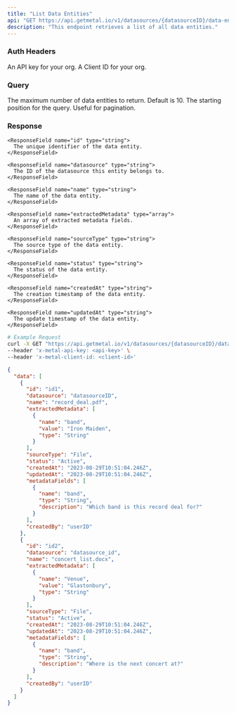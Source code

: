 ```yaml
---
title: "List Data Entities"
api: "GET https://api.getmetal.io/v1/datasources/{datasourceID}/data-entities"
description: "This endpoint retrieves a list of all data entities."
---
```


### Auth Headers

<ParamField required header="x-metal-api-key" type="string">
  An API key for your org.
</ParamField>

<ParamField required header="x-metal-client-id" type="string">
  A Client ID for your org.
</ParamField>

### Query

<ParamField optional query="limit" type="integer">
  The maximum number of data entities to return. Default is 10.
</ParamField>

<ParamField optional query="page" type="integer">
  The starting position for the query. Useful for pagination.
</ParamField>

### Response

<ResponseField name="data" type="array">
  <Expandable title="Data Entity Object">

    <ResponseField name="id" type="string">
      The unique identifier of the data entity.
    </ResponseField>

    <ResponseField name="datasource" type="string">
      The ID of the datasource this entity belongs to.
    </ResponseField>

    <ResponseField name="name" type="string">
      The name of the data entity.
    </ResponseField>

    <ResponseField name="extractedMetadata" type="array">
      An array of extracted metadata fields.
    </ResponseField>

    <ResponseField name="sourceType" type="string">
      The source type of the data entity.
    </ResponseField>

    <ResponseField name="status" type="string">
      The status of the data entity.
    </ResponseField>

    <ResponseField name="createdAt" type="string">
      The creation timestamp of the data entity.
    </ResponseField>

    <ResponseField name="updatedAt" type="string">
      The update timestamp of the data entity.
    </ResponseField>

  </Expandable>
</ResponseField>

<RequestExample>

```bash
# Example Request
curl -X GET "https://api.getmetal.io/v1/datasources/{datasourceID}/data-entities" \
--header 'x-metal-api-key: <api-key>' \
--header 'x-metal-client-id: <client-id>'
```

</RequestExample>

<ResponseExample>

```json
{
  "data": [
    {
      "id": "id1",
      "datasource": "datasourceID",
      "name": "record_deal.pdf",
      "extractedMetadata": [
        {
          "name": "band",
          "value": "Iron Maiden",
          "type": "String"
        }
      ],
      "sourceType": "File",
      "status": "Active",
      "createdAt": "2023-08-29T10:51:04.246Z",
      "updatedAt": "2023-08-29T10:51:04.246Z",
      "metadataFields": [
        {
          "name": "band",
          "type": "String",
          "description": "Which band is this record deal for?"
        }
      ],
      "createdBy": "userID"
    },
    {
      "id": "id2",
      "datasource": "datasource_id",
      "name": "concert_list.docx",
      "extractedMetadata": [
        {
          "name": "Venue",
          "value": "Glastonbury",
          "type": "String"
        }
      ],
      "sourceType": "File",
      "status": "Active",
      "createdAt": "2023-08-29T10:51:04.246Z",
      "updatedAt": "2023-08-29T10:51:04.246Z",
      "metadataFields": [
        {
          "name": "band",
          "type": "String",
          "description": "Where is the next concert at?"
        }
      ],
      "createdBy": "userID"
    }
  ]
}
```

</ResponseExample>

